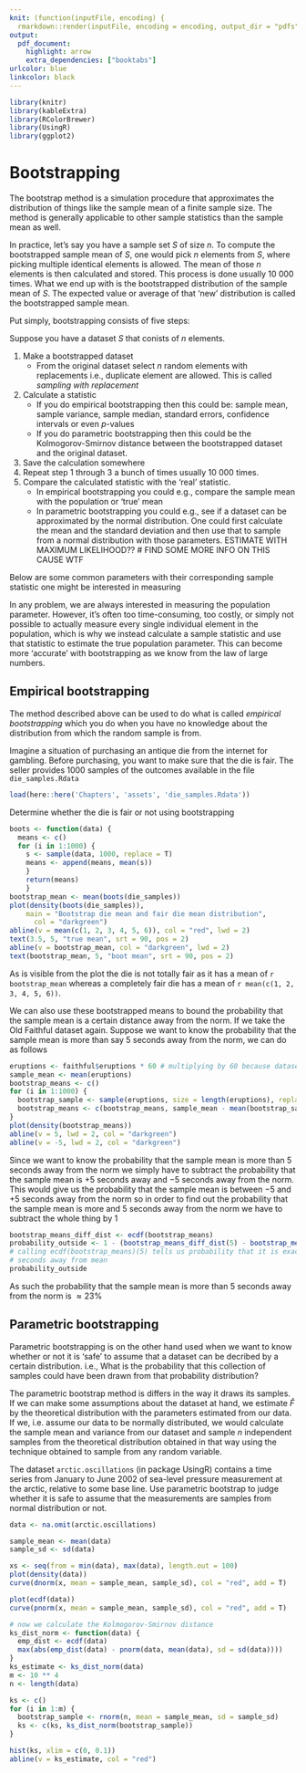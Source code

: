 ```yaml
---
knit: (function(inputFile, encoding) {
  rmarkdown::render(inputFile, encoding = encoding, output_dir = "pdfs") })
output:
  pdf_document:
    highlight: arrow
    extra_dependencies: ["booktabs"]
urlcolor: blue
linkcolor: black
---
```


```r
library(knitr)
library(kableExtra)
library(RColorBrewer)
library(UsingR)
library(ggplot2)
```

# Bootstrapping

The bootstrap method is a simulation procedure that approximates
the distribution of things like the sample mean of a finite sample size. The
method is generally applicable to other sample statistics than the sample mean as well.

In practice, let's say you have a sample set $S$ of size $n$. To compute the bootstrapped sample mean of $S$, one would pick $n$ elements from $S$, where picking multiple identical elements is allowed. The mean of those $n$ elements is then calculated and stored. This process is done usually $10 \ 000$ times. What we end up with is the bootstrapped distribution of the sample mean of $S$. The expected value or average of that 'new' distribution is called the bootstrapped sample mean.

Put simply, bootstrapping consists of five steps:

Suppose you have a dataset $S$ that conists of $n$ elements.

1. Make a bootstrapped dataset 
   - From the original dataset select $n$ random elements with replacements i.e., duplicate element are allowed. This is called *sampling with replacement*
2. Calculate a statistic 
   - If you do empirical bootstrapping then this could be: sample mean, sample variance, sample median, standard errors, confidence intervals or even $p$-values
   - If you do parametric bootstrapping then this could be the Kolmogorov-Smirnov distance between the bootstrapped dataset and the original dataset.
3. Save the calculation somewhere
4. Repeat step $1$ through $3$ a bunch of times usually $10 \ 000$ times.
5. Compare the calculated statistic with the 'real' statistic.
   - In empirical bootstrapping you could e.g., compare the sample mean with the population or 'true' mean
   - In parametric bootstrapping you could e.g., see if a dataset can be approximated by the normal distribution. One could first calculate the mean and the standard deviation and then use that to sample from a normal distribution with those parameters. ESTIMATE WITH MAXIMUM LIKELIHOOD??
  # FIND SOME MORE INFO ON THIS CAUSE WTF

Below are some common parameters with their corresponding sample statistic one might be interested in measuring

\input{`r here::here('Chapters', 'assets', 'sample_stats_table.tex')`}

In any problem, we are always interested in measuring the population parameter. However, it's often too time-consuming, too costly, or simply not possible to actually measure every single individual element in the population, which is why we instead calculate a sample statistic and use that statistic to estimate the true population parameter. This can become more 'accurate' with bootstrapping as we know from the law of large numbers.

## Empirical bootstrapping

The method described above can be used to do what is called *empirical bootstrapping* which you do when you have no knowledge about the distribution from which the random sample is from.

Imagine a situation of purchasing an antique die from the internet for gambling. 
Before purchasing, you want to make sure that the die is fair.
The seller provides 1000 samples of the outcomes available in the file 
`die_samples.Rdata`

```r
load(here::here('Chapters', 'assets', 'die_samples.Rdata'))
```
Determine whether the die is fair or not using bootstrapping

```r
boots <- function(data) {
  means <- c()
  for (i in 1:1000) {
    s <- sample(data, 1000, replace = T)
    means <- append(means, mean(s))
    }
    return(means)
    }
bootstrap_mean <- mean(boots(die_samples))
plot(density(boots(die_samples)),
    main = "Bootstrap die mean and fair die mean distribution",
      col = "darkgreen")
abline(v = mean(c(1, 2, 3, 4, 5, 6)), col = "red", lwd = 2)
text(3.5, 5, "true mean", srt = 90, pos = 2)
abline(v = bootstrap_mean, col = "darkgreen", lwd = 2)
text(bootstrap_mean, 5, "boot mean", srt = 90, pos = 2)
```

As is visible from the plot the die is not totally fair as it has a mean of `r bootstrap_mean` whereas a completely fair die has a mean of `r mean(c(1, 2, 3, 4, 5, 6))`.

We can also use these bootstrapped means to bound the probability that the sample mean is a certain distance away from the norm. If we take the Old Faithful dataset again. Suppose we want to know the probability that the sample mean is more than say 5 seconds away from the norm, we can do as follows
```r
eruptions <- faithful$eruptions * 60 # multiplying by 60 because dataset is in minutes
sample_mean <- mean(eruptions)
bootstrap_means <- c()
for (i in 1:1000) {
  bootstrap_sample <- sample(eruptions, size = length(eruptions), replace = TRUE)
  bootstrap_means <- c(bootstrap_means, sample_mean - mean(bootstrap_sample))
}
plot(density(bootstrap_means))
abline(v = 5, lwd = 2, col = "darkgreen")
abline(v = -5, lwd = 2, col = "darkgreen")
```

Since we want to know the probability that the sample mean is more than 5 seconds away from the norm we simply have to subtract the probability that the sample mean is $+5$ seconds away and $-5$ seconds away from the norm. This would give us the probability that the sample mean is between $-5$ and $+5$ seconds away from the norm so in order to find out the probability that the sample mean is more and 5 seconds away from the norm we have to subtract the whole thing by $1$

```r
bootstrap_means_diff_dist <- ecdf(bootstrap_means)
probability_outside <- 1 - (bootstrap_means_diff_dist(5) - bootstrap_means_diff_dist(-5))
# calling ecdf(bootstrap_means)(5) tells us probability that it is exactly 5
# seconds away from mean
probability_outside
```

As such the probability that the sample mean is more than 5 seconds away from the norm is $\approx 23 \%$

## Parametric bootstrapping

Parametric bootstrapping is on the other hand used when we want to know whether or not it is 'safe' to assume that a dataset can be decribed by a certain distribution. i.e., What is the probability that this collection of samples could have been drawn from that probability distribution?

The parametric bootstrap method is differs in the way it draws its samples. If we can make some assumptions about the dataset at hand, we estimate 
$\hat{F}$ by the theoretical distribution with the parameters estimated from our data. If we, i.e. assume our data to be normally distributed, we would calculate the sample mean and variance from our dataset and sample 
$n$ independent samples from the theoretical distribution obtained in that way using the technique obtained to sample from any random variable.

The dataset `arctic.oscillations` (in package UsingR) contains a time series from January to June 2002 of sea-level pressure measurement at the arctic, relative to some base line. 
Use parametric bootstrap to judge whether it is safe to assume that the measurements are samples from normal distribution or not. 


```r
data <- na.omit(arctic.oscillations)

sample_mean <- mean(data)
sample_sd <- sd(data)

xs <- seq(from = min(data), max(data), length.out = 100)
plot(density(data))
curve(dnorm(x, mean = sample_mean, sample_sd), col = "red", add = T)

plot(ecdf(data))
curve(pnorm(x, mean = sample_mean, sample_sd), col = "red", add = T)

# now we calculate the Kolmogorov-Smirnov distance
ks_dist_norm <- function(data) {
  emp_dist <- ecdf(data)
  max(abs(emp_dist(data) - pnorm(data, mean(data), sd = sd(data))))
}
ks_estimate <- ks_dist_norm(data)
m <- 10 ** 4
n <- length(data)

ks <- c()
for (i in 1:m) {
  bootstrap_sample <- rnorm(n, mean = sample_mean, sd = sample_sd)
  ks <- c(ks, ks_dist_norm(bootstrap_sample))
}

hist(ks, xlim = c(0, 0.1))
abline(v = ks_estimate, col = "red")
```



